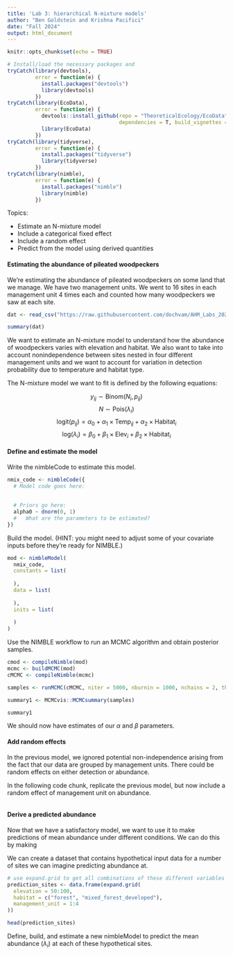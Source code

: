 ```yaml
---
title: 'Lab 3: hierarchical N-mixture models'
author: "Ben Goldstein and Krishna Pacifici"
date: "Fall 2024"
output: html_document
---
```


```r

knitr::opts_chunk$set(echo = TRUE)

# Install/load the necessary packages and 
tryCatch(library(devtools), 
         error = function(e) {
           install.packages("devtools")
           library(devtools)
         })
tryCatch(library(EcoData), 
         error = function(e) {
           devtools::install_github(repo = "TheoreticalEcology/EcoData", 
                                    dependencies = T, build_vignettes = T)
           library(EcoData)
         })
tryCatch(library(tidyverse), 
         error = function(e) {
           install.packages("tidyverse")
           library(tidyverse)
         })
tryCatch(library(nimble), 
         error = function(e) {
           install.packages("nimble")
           library(nimble)
         })

```

Topics:

 - Estimate an N-mixture model
 - Include a categorical fixed effect
 - Include a random effect
 - Predict from the model using derived quantities


#### Estimating the abundance of pileated woodpeckers

We're estimating the abundance of pileated woodpeckers on some land that
we manage. We have two management units. We went to 16 sites in each management unit 4 times each and counted how many woodpeckers we saw at each site.


```r
dat <- read_csv("https://raw.githubusercontent.com/dochvam/AHM_Labs_2024/main/3_Abundance/woodpecker_data.csv")

summary(dat)
```

We want to estimate an N-mixture model to understand how the abundance of woodpeckers varies with elevation and habitat. We also want to take into account nonindependence between sites nested in four different management units and we want to account for variation in detection probability due to temperature and habitat type.

The N-mixture model we want to fit is defined by the following equations:

$$y_{ij} \sim \text{Binom}(N_i, p_{ij})$$
$$N \sim \text{Pois}(\lambda_i)$$
$$\text{logit}(p_{ij}) = \alpha_0 + \alpha_1 \times \text{Temp}_{ij} + \alpha_2 \times \text{Habitat}_{i}$$
$$\text{log}(\lambda_{i}) = \beta_0 + \beta_1 \times \text{Elev}_{i} + \beta_2 \times \text{Habitat}_{i}$$


#### Define and estimate the model

Write the nimbleCode to estimate this model.

```r

nmix_code <- nimbleCode({
  # Model code goes here:
  
  
  # Priors go here:
  alpha0 ~ dnorm(0, 1)
  #   What are the parameters to be estimated?
})

```


Build the model. 
(HINT: you might need to adjust some of your covariate inputs before they're ready for NIMBLE.)

```r
mod <- nimbleModel(
  nmix_code,
  constants = list(
    
  ),
  data = list(
    
  ),
  inits = list( 
    
  )
)
```


Use the NIMBLE workflow to run an MCMC algorithm and obtain posterior samples.

```r
cmod <- compileNimble(mod)
mcmc <- buildMCMC(mod)
cMCMC <- compileNimble(mcmc)

samples <- runMCMC(cMCMC, niter = 5000, nburnin = 1000, nchains = 2, thin = 1)

summary1 <- MCMCvis::MCMCsummary(samples)

summary1
```

We should now have estimates of our $\alpha$ and $\beta$ parameters.


#### Add random effects

In the previous model, we ignored potential non-independence arising from the fact that our data are grouped by management units. There could be random effects on either detection or abundance.

In the following code chunk, replicate the previous model, but now include a random effect of management unit on abundance.

```r

```



#### Derive a predicted abundance 

Now that we have a satisfactory model, we want to use it to make predictions of mean abundance under different conditions. We can do this by making

We can create a dataset that contains hypothetical input data for a number of sites we can imagine predicting abundance at.

```r
# use expand.grid to get all combinations of these different variables
prediction_sites <- data.frame(expand.grid(
  elevation = 50:100,
  habitat = c("forest", "mixed_forest_developed"),
  management_unit = 1:4
))

head(prediction_sites)
```

Define, build, and estimate a new nimbleModel to predict the mean abundance ($\lambda_i$) at each of these hypothetical sites.

```r

```



